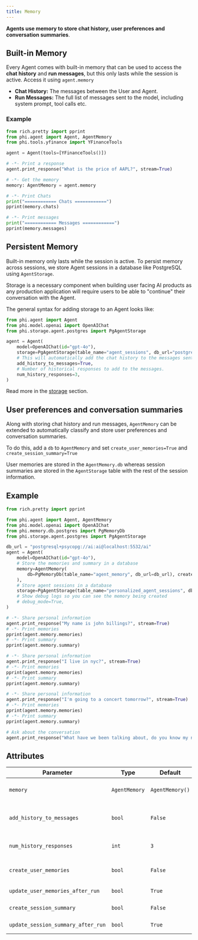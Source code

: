 ```yaml
---
title: Memory
---
```


**Agents use memory to store chat history, user preferences and conversation summaries**.

## Built-in Memory

Every Agent comes with built-in memory that can be used to access the **chat history** and **run messages**, but this only lasts while the session is active. Access it using `agent.memory`

- **Chat History:** The messages between the User and Agent.
- **Run Messages:** The full list of messages sent to the model, including system prompt, tool calls etc.

### Example

```python agent_memory.py
from rich.pretty import pprint
from phi.agent import Agent, AgentMemory
from phi.tools.yfinance import YFinanceTools

agent = Agent(tools=[YFinanceTools()])

# -*- Print a response
agent.print_response("What is the price of AAPL?", stream=True)

# -*- Get the memory
memory: AgentMemory = agent.memory

# -*- Print Chats
print("============ Chats ============")
pprint(memory.chats)

# -*- Print messages
print("============ Messages ============")
pprint(memory.messages)
```

## Persistent Memory

Built-in memory only lasts while the session is active. To persist memory across sessions, we store Agent sessions in a database like PostgreSQL using `AgentStorage`.

Storage is a necessary component when building user facing AI products as any production application will require users to be able to "continue" their conversation with the Agent.

The general syntax for adding storage to an Agent looks like:

```python
from phi.agent import Agent
from phi.model.openai import OpenAIChat
from phi.storage.agent.postgres import PgAgentStorage

agent = Agent(
    model=OpenAIChat(id="gpt-4o"),
    storage=PgAgentStorage(table_name="agent_sessions", db_url="postgresql+psycopg://ai:ai@localhost:5532/ai"),
    # This will automatically add the chat history to the messages sent to the model
    add_history_to_messages=True,
    # Number of historical responses to add to the messages.
    num_history_responses=3,
)
```

Read more in the [storage](/agents/storage) section.

## User preferences and conversation summaries

Along with storing chat history and run messages, `AgentMemory` can be extended to automatically classify and store user preferences and conversation summaries.

To do this, add a `db` to `AgentMemory` and set `create_user_memories=True` and `create_session_summary=True`

User memories are stored in the `AgentMemory.db` whereas session summaries are stored in the `AgentStorage` table with the rest of the session information.

## Example

```python personalized_memories_and_summaries.py
from rich.pretty import pprint

from phi.agent import Agent, AgentMemory
from phi.model.openai import OpenAIChat
from phi.memory.db.postgres import PgMemoryDb
from phi.storage.agent.postgres import PgAgentStorage

db_url = "postgresql+psycopg://ai:ai@localhost:5532/ai"
agent = Agent(
    model=OpenAIChat(id="gpt-4o"),
    # Store the memories and summary in a database
    memory=AgentMemory(
        db=PgMemoryDb(table_name="agent_memory", db_url=db_url), create_user_memories=True, create_session_summary=True
    ),
    # Store agent sessions in a database
    storage=PgAgentStorage(table_name="personalized_agent_sessions", db_url=db_url),
    # Show debug logs so you can see the memory being created
    # debug_mode=True,
)

# -*- Share personal information
agent.print_response("My name is john billings?", stream=True)
# -*- Print memories
pprint(agent.memory.memories)
# -*- Print summary
pprint(agent.memory.summary)

# -*- Share personal information
agent.print_response("I live in nyc?", stream=True)
# -*- Print memories
pprint(agent.memory.memories)
# -*- Print summary
pprint(agent.memory.summary)

# -*- Share personal information
agent.print_response("I'm going to a concert tomorrow?", stream=True)
# -*- Print memories
pprint(agent.memory.memories)
# -*- Print summary
pprint(agent.memory.summary)

# Ask about the conversation
agent.print_response("What have we been talking about, do you know my name?", stream=True)
```

## Attributes

| Parameter | Type | Default | Description |
|-----------|------|---------|-------------|
| `memory` | `AgentMemory` | `AgentMemory()` | Agent's memory object used for storing and retrieving information. |
| `add_history_to_messages` | `bool` | `False` | If true, adds the chat history to the messages sent to the Model. Also known as `add_chat_history_to_messages`. |
| `num_history_responses` | `int` | `3` | Number of historical responses to add to the messages. |
| `create_user_memories` | `bool` | `False` | If true, create and store personalized memories for the user. |
| `update_user_memories_after_run` | `bool` | `True` | If true, update memories for the user after each run. |
| `create_session_summary` | `bool` | `False` | If true, create and store session summaries. |
| `update_session_summary_after_run` | `bool` | `True` | If true, update session summaries after each run. |

